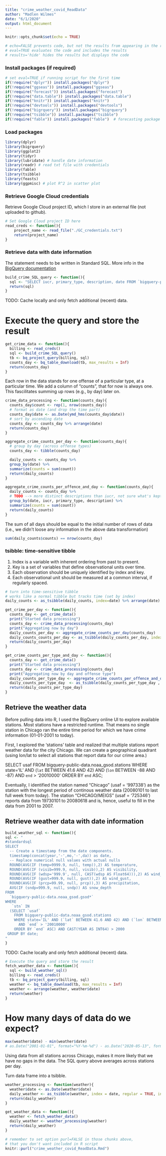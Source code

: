 ```yaml
---
title: "crime_weather_covid_ReadData"
author: "Madlen Wilmes"
date: "6/1/2020"
output: html_document
---
```


```r
knitr::opts_chunk$set(echo = TRUE)
```

```r
# echo=FALSE prevents code, but not the results from appearing in the rendered file
# eval=TRUE evaluates the code and includes the results
# results='hide' hides the results but displays the code
```


### Install packages (if required)

```r
# set eval=TRUE if running script for the first time
if(!require("dplyr")) install.packages("dplyr")
if(!require("ggseas")) install.packages("ggseas")
if(!require("forecast")) install.packages("forecast")
if(!require("data.table")) install.packages("data.table")
if(!require("knitr")) install.packages("knitr")
if(!require("devtools")) install.packages("devtools") 
if(!require("bigrquery")) install.packages("bigrquery")
if(!require("tsibble")) install.packages("tsibble")
if(!require("fable")) install.packages("fable")  # forecasting package of the tidyverse family
```

### Load packages

```r
library(dplyr)
library(bigrquery)
library(ggplot2)
library(tidyr)
library(lubridate) # handle date information
library(readr) # read txt file with credentials
library(fable)
library(tsibble)
library(feasts)
library(ggpmisc) # plot R^2 in scatter plot
```

### Retrieve Google Cloud credentials
Retrieve Google Cloud project ID, which I store in an external file (not uploaded to github).
```r
# Set Google Cloud project ID here
read_creds <- function(){
    project_name <- read_file("./GC_credentials.txt")
    return(project_name)
}
```


### Retrieve data with date information
The statement needs to be written in Standard SQL. 
More info in the [BigQuery documentation](cloud.google.com/bigquery/docs/reference/standard-sql/) 
 
```r
build_crime_SQL_query <- function(){
  sql <- "SELECT iucr, primary_type, description, date FROM `bigquery-public-data.chicago_crime.crime`"
  return(sql)
}
```

TODO: Cache locally and only fetch additional (recent) data.

# Execute the query and store the result
```r
get_crime_data <- function(){
  billing <- read_creds()
  sql <- build_crime_SQL_query()
  tb <- bq_project_query(billing, sql)
  counts_day <- bq_table_download(tb, max_results = Inf)
  return(counts_day)
}
```


Each row in the data stands for one offense of a particular type, at a particular time. We add a column of "counts", that for now is always one. This fascilitates summing up rows (e.g., by day) later on.
```r
crime_data_processing <- function(counts_day){
  counts_day$count <- rep(1, nrow(counts_day))
  # format as date (and drop the time part)
  counts_day$date <- as.Date(ymd_hms(counts_day$date))
  # sort by ascending date
  counts_day <- counts_day %>% arrange(date)
  return(counts_day)
}
```

```r
aggregate_crime_counts_per_day <- function(counts_day){
  # group by day (across offense types)
  counts_day <- tibble(counts_day)

  daily_counts <- counts_day %>%
  group_by(date) %>%
  summarize(counts = sum(count))
  return(daily_counts)
}
```

```r
aggregate_crime_counts_per_offence_and_day <- function(counts_day){
  daily_counts <- counts_day %>%
  # TODO --> more distinct descriptions than iucr, not sure what's kept in this step
  group_by(date, iucr, primary_type, description) %>%
  summarize(counts = sum(count))
  return(daily_counts)
}
```

The sum of all days should be equal to the initial number of rows of data (i.e., we didn't loose any information in the above data transformation)
```r
sum(daily_counts$counts) == nrow(counts_day)
```

### tsibble: time-sensitive tibble
1. Index is a variable with inherent ordering from past to present.
2. Key is a set of variables that define observational units over time.
3. Each observation should be uniquely identified by index and key.
4. Each observational unit should be measured at a common interval, if regularly spaced.
```r
# turn into time-sensitive tibble
# works like a normal tibble but tracks time (set by index)
daily_counts <- as_tsibble(daily_counts, index=date) %>% arrange(date)
```


```r
get_crime_per_day <- function(){
  counts_day <- get_crime_data()
  print("Started data processing")
  counts_day <- crime_data_processing(counts_day)
  print("Aggregating now by day")
  daily_counts_per_day <- aggregate_crime_counts_per_day(counts_day)
  daily_counts_counts_per_day <- as_tsibble(daily_counts_per_day, index=date) %>% arrange(date)
  return(daily_counts_per_day)
}
```

```r
get_crime_counts_per_type_and_day <- function(){
  counts_day <- get_crime_data()
  print("Started data processing")
  counts_day <- crime_data_processing(counts_day)
  print("Aggregating now by day and offense type")
  daily_counts_per_type_day <- aggregate_crime_counts_per_offence_and_day(counts_day)
  daily_counts_per_type_day  <- as_tsibble(daily_counts_per_type_day , index=date, key=c(iucr, primary_type, description))
  return(daily_counts_per_type_day)
}
```

## Retrieve the weather data

Before pulling data into R, I used the BigQuery online UI to explore available stations. Most stations have a restricted runtime. That means no single station in Chicago ran the entire time period for which we have crime information (01-01-2001 to today).

First, I explored the 'stations' table and realized that multiple stations report weather data for the city Chicago. We can create a geographical quadrant (using lon/lat to select all stations that report data for our crime area.)

SELECT usaf
FROM bigquery-public-data.noaa_gsod.stations
WHERE state='IL' AND (`lat` BETWEEN 41.6 AND 42) AND (`lon` BETWEEN -88 AND -87)
  AND `end` > '20010000'
ORDER BY `end` ASC;

Eventually, I identified the station named "Chicago" (usaf = '997338') as the station with the longest period of continous weather data (20080101 to last full week from today). The station "CHICAGO/MEIGS" (usaf = '725346') reports data from 19730101 to 20080618 and is, hence, useful to fill in the data from 2001 to 2007.


## Retrieve weather data with date information
```r
build_weather_sql <- function(){
sql <- "
#standardsql
SELECT
  -- Create a timestamp from the date components.
  timestamp(concat(year,'-',mo,'-',da)) as date,
  -- Replace numerical null values with actual nulls
  ROUND(AVG(IF (temp=9999.9, null, temp)),2) AS temperature,
  ROUND(AVG(IF (visib=999.9, null, visib)),2) AS visibility,
  ROUND(AVG(IF (wdsp='999.9', null, CAST(wdsp AS Float64))),2) AS wind_speed,
  ROUND(AVG(IF (gust=999.9, null, gust)),2) AS wind_gust,
  ROUND(AVG(IF (prcp=99.99, null, prcp)),3) AS precipitation,
  AVG(IF (sndp=999.9, null, sndp)) AS snow_depth
FROM
  `bigquery-public-data.noaa_gsod.gsod*`
WHERE
   `stn` IN 
  (SELECT `usaf`
    FROM bigquery-public-data.noaa_gsod.stations
    WHERE state='IL' AND (`lat` BETWEEN 41.6 AND 42) AND (`lon` BETWEEN -88 AND -87)
      AND `end` > '20010000'
    ORDER BY `end` ASC) AND CAST(YEAR AS INT64) > 2000
 GROUP BY date;
"
}
```


TODO: Cache locally and only fetch additional (recent) data.

```r
# Execute the query and store the result
fetch_weather_data <- function(){
  sql <- build_weather_sql()
  billing <- read_creds()
  tb <- bq_project_query(billing, sql)
  weather <- bq_table_download(tb, max_results = Inf)
  weather <- arrange(weather, weather$date)
  return(weather)
}
```


# How many days of data do we expect?
```r
max(weather$date) - min(weather$date)
# as.Date("2001-01-01", format="%Y-%m-%d") - as.Date("2020-05-13", format="%Y-%m-%d")
```

Using data from all stations across Chicago, makes it more likely that we have no gaps in the data. The SQL query above averages across stations per day.


Turn data frame into a tsibble.

```r
weather_processing <- function(weather){
  weather$date <- as.Date(weather$date)
  daily_weather <- as_tsibble(weather, index = date, regular = TRUE, interval = day)
  return(daily_weather)
}
```


```r
get_weather_data <- function(){
  weather <- fetch_weather_data()
  daily_weather <- weather_processing(weather)
  return(daily_weather)
}
```


```r
# remember to set option purl=FALSE in those chunks above, 
# that you don't want included in R script
knitr::purl("crime_weather_covid_ReadData.Rmd")
```
